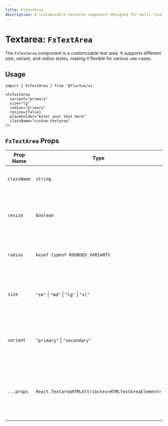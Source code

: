 ```yaml
---
title: FxTextArea
description: A customizable textarea component designed for multi-line input with various styles, sizes, and optional labels.
---
```


# Textarea: `FxTextArea`

The `FxTextArea` component is a customizable text area. It supports different size, variant, and radius styles, making it flexible for various use cases.

## Usage

```tsx
import { FxTextArea } from '@fluctux/ui'

<FxTextArea
  variant="primary"
  size="lg"
  radius="primary"
  resize={false}
  placeholder="Enter your text here"
  className="custom-textarea"
/>
```

## `FxTextArea` Props

| Prop Name   | Type                                               | Description                                                                                         | Default Value     |
|-------------|----------------------------------------------------|-----------------------------------------------------------------------------------------------------|-------------------|
| `className` | `string`                                           | Additional class names for custom styling.                                                          | `undefined`       |
| `resize`    | `boolean`                                          | Controls whether the text area is resizable. If `false`, resizing is disabled.                      | `true`            |
| `radius`    | `keyof typeof ROUNDED_VARIANTS`                    | Controls the border radius of the text area.                                                         | `undefined`       |
| `size`      | `"sm"` \| `"md"` \| `"lg"` \| `"xl"`                     | Specifies the size of the text area. Options: `"sm"`, `"md"`, `"lg"`, `"xl"`.                       | `"md"`            |
| `variant`   | `"primary"` \| `"secondary"`                         | Determines the visual style of the text area. Options: `"primary"`, `"secondary"`.                  | `"secondary"`     |
| `...props`  | `React.TextareaHTMLAttributes<HTMLTextAreaElement>` | Any other props for the `<textarea>` element (e.g., `placeholder`, `onChange`, `value`).             | `undefined`       |
